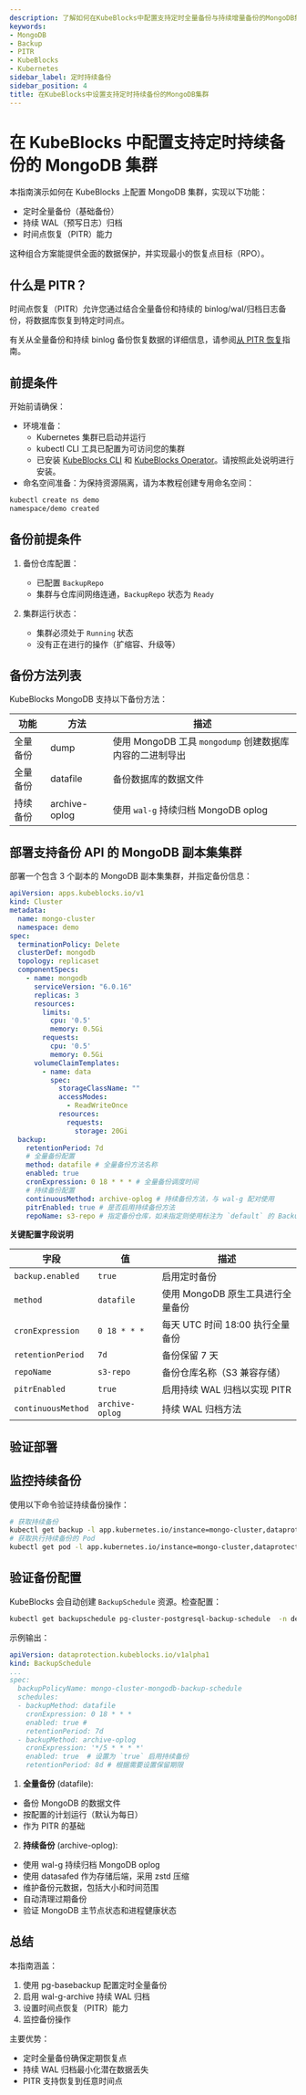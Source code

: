 ```yaml
---
description: 了解如何在KubeBlocks中配置支持定时全量备份与持续增量备份的MongoDB集群。
keywords:
- MongoDB
- Backup
- PITR
- KubeBlocks
- Kubernetes
sidebar_label: 定时持续备份
sidebar_position: 4
title: 在KubeBlocks中设置支持定时持续备份的MongoDB集群
---
```

# 在 KubeBlocks 中配置支持定时持续备份的 MongoDB 集群

本指南演示如何在 KubeBlocks 上配置 MongoDB 集群，实现以下功能：
- 定时全量备份（基础备份）
- 持续 WAL（预写日志）归档
- 时间点恢复（PITR）能力

这种组合方案能提供全面的数据保护，并实现最小的恢复点目标（RPO）。

## 什么是 PITR？
时间点恢复（PITR）允许您通过结合全量备份和持续的 binlog/wal/归档日志备份，将数据库恢复到特定时间点。

有关从全量备份和持续 binlog 备份恢复数据的详细信息，请参阅[从 PITR 恢复](restore-with-pitr.mdx)指南。

## 前提条件

开始前请确保：
- 环境准备：
    - Kubernetes 集群已启动并运行
    - kubectl CLI 工具已配置为可访问您的集群
    - 已安装 [KubeBlocks CLI](../../user_docs/references/install-kbcli) 和 [KubeBlocks Operator](../../user_docs/overview/install-kubeblocks)。请按照此处说明进行安装。
- 命名空间准备：为保持资源隔离，请为本教程创建专用命名空间：

```bash
kubectl create ns demo
namespace/demo created
```

## 备份前提条件

1. 备份仓库配置：
   - 已配置 `BackupRepo`
   - 集群与仓库间网络连通，`BackupRepo` 状态为 `Ready`

2. 集群运行状态：
   - 集群必须处于 `Running` 状态
   - 没有正在进行的操作（扩缩容、升级等）

## 备份方法列表

KubeBlocks MongoDB 支持以下备份方法：

| 功能           | 方法          | 描述 |
|-------------|--------|------------|
| 全量备份 | dump   | 使用 MongoDB 工具 `mongodump` 创建数据库内容的二进制导出 |
| 全量备份 | datafile | 备份数据库的数据文件 |
| 持续备份 | archive-oplog | 使用 `wal-g` 持续归档 MongoDB oplog |

## 部署支持备份 API 的 MongoDB 副本集集群

部署一个包含 3 个副本的 MongoDB 副本集集群，并指定备份信息：
```yaml
apiVersion: apps.kubeblocks.io/v1
kind: Cluster
metadata:
  name: mongo-cluster
  namespace: demo
spec:
  terminationPolicy: Delete
  clusterDef: mongodb
  topology: replicaset
  componentSpecs:
    - name: mongodb
      serviceVersion: "6.0.16"
      replicas: 3
      resources:
        limits:
          cpu: '0.5'
          memory: 0.5Gi
        requests:
          cpu: '0.5'
          memory: 0.5Gi
      volumeClaimTemplates:
        - name: data
          spec:
            storageClassName: ""
            accessModes:
              - ReadWriteOnce
            resources:
              requests:
                storage: 20Gi
  backup:
    retentionPeriod: 7d
    # 全量备份配置
    method: datafile # 全量备份方法名称
    enabled: true
    cronExpression: 0 18 * * * # 全量备份调度时间
    # 持续备份配置
    continuousMethod: archive-oplog # 持续备份方法，与 wal-g 配对使用
    pitrEnabled: true # 是否启用持续备份方法
    repoName: s3-repo # 指定备份仓库，如未指定则使用标注为 `default` 的 BackupRepo
```

**关键配置字段说明**

| 字段 | 值 | 描述 |
|-------|-------|-------------|
| `backup.enabled` | `true` | 启用定时备份 |
| `method` | `datafile` | 使用 MongoDB 原生工具进行全量备份 |
| `cronExpression` | `0 18 * * *` | 每天 UTC 时间 18:00 执行全量备份 |
| `retentionPeriod` | `7d` | 备份保留 7 天 |
| `repoName` | `s3-repo` | 备份仓库名称（S3 兼容存储） |
| `pitrEnabled` | `true` | 启用持续 WAL 归档以实现 PITR |
| `continuousMethod` | `archive-oplog` | 持续 WAL 归档方法 |


## 验证部署


<VerifyCluster />

## 监控持续备份

使用以下命令验证持续备份操作：
```bash
# 获取持续备份
kubectl get backup -l app.kubernetes.io/instance=mongo-cluster,dataprotection.kubeblocks.io/backup-type=Continuous -n demo
# 获取执行持续备份的 Pod
kubectl get pod -l app.kubernetes.io/instance=mongo-cluster,dataprotection.kubeblocks.io/backup-type=Continuous -n demo
```

## 验证备份配置

KubeBlocks 会自动创建 `BackupSchedule` 资源。检查配置：

```bash
kubectl get backupschedule pg-cluster-postgresql-backup-schedule  -n demo -oyaml
```

示例输出：
```yaml
apiVersion: dataprotection.kubeblocks.io/v1alpha1
kind: BackupSchedule
...
spec:
  backupPolicyName: mongo-cluster-mongodb-backup-schedule
  schedules:
  - backupMethod: datafile
    cronExpression: 0 18 * * *
    enabled: true #
    retentionPeriod: 7d
  - backupMethod: archive-oplog
    cronExpression: '*/5 * * * *'
    enabled: true  # 设置为 `true` 启用持续备份
    retentionPeriod: 8d # 根据需要设置保留期限
```

1. **全量备份** (datafile):
  - 备份 MongoDB 的数据文件
  - 按配置的计划运行（默认为每日）
  - 作为 PITR 的基础

2. **持续备份** (archive-oplog):
  - 使用 wal-g 持续归档 MongoDB oplog
  - 使用 datasafed 作为存储后端，采用 zstd 压缩
  - 维护备份元数据，包括大小和时间范围
  - 自动清理过期备份
  - 验证 MongoDB 主节点状态和进程健康状态

## 总结

本指南涵盖：
1. 使用 pg-basebackup 配置定时全量备份
2. 启用 wal-g-archive 持续 WAL 归档
3. 设置时间点恢复（PITR）能力
4. 监控备份操作

主要优势：
- 定时全量备份确保定期恢复点
- 持续 WAL 归档最小化潜在数据丢失
- PITR 支持恢复到任意时间点